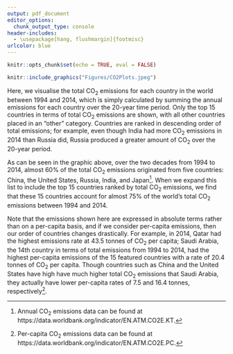 ```yaml
---
output: pdf_document
editor_options: 
  chunk_output_type: console
header-includes:
  - \usepackage[hang, flushmargin]{footmisc}
urlcolor: blue
---
```


\setlength{\skip\footins}{0.35in}

```r

knitr::opts_chunk$set(echo = TRUE, eval = FALSE)

```

```r

knitr::include_graphics("Figures/CO2Plots.jpeg")

```

\bigskip
\smallskip

Here, we visualise the total CO$_{2}$ emissions for each country in the world between 1994 and 2014, which is simply calculated by summing the annual emissions for each country over the 20-year time period. Only the top 15 countries in terms of total CO$_{2}$ emissions are shown, with all other countries placed in an "other" category. Countries are ranked in descending order of total emissions; for example, even though India had more CO$_{2}$ emissions in 2014 than Russia did, Russia produced a greater amount of CO$_{2}$ over the 20-year period.

As can be seen in the graphic above, over the two decades from 1994 to 2014, almost 60% of the total CO$_{2}$ emissions originated from five countries: China, the United States, Russia, India, and Japan[^FootNote1]. When we expand this list to include the top 15 countries ranked by total CO$_{2}$ emissions, we find that these 15 countries account for almost 75% of the world's total CO$_{2}$ emissions between 1994 and 2014.

Note that the emissions shown here are expressed in absolute terms rather than on a per-capita basis, and if we consider per-capita emissions, then our order of countries changes drastically. For example, in 2014, Qatar had the highest emissions rate at 43.5 tonnes of CO$_{2}$ per capita; Saudi Arabia, the 14th country in terms of total emissions from 1994 to 2014, had the highest per-capita emissions of the 15 featured countries with a rate of 20.4 tonnes of CO$_{2}$ per capita. Though countries such as China and the United States have high have much higher total CO$_{2}$ emissions that Saudi Arabia, they actually have lower per-capita rates of 7.5 and 16.4 tonnes, respectively[^FootNote2].

[^FootNote1]: Annual CO$_{2}$ emissions data can be found at https://data.worldbank.org/indicator/EN.ATM.CO2E.KT.

[^FootNote2]: Per-capita CO$_{2}$ emissions data can be found at https://data.worldbank.org/indicator/EN.ATM.CO2E.PC.
